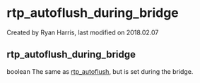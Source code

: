 
# rtp_autoflush_during_bridge 

 Created by  Ryan Harris, last modified on 2018.02.07

## rtp_autoflush_during_bridge

boolean The same as [rtp\_autoflush](../FreeSWITCH-Explained/Dialplan/Variables-Master-List_16352570.mdx#rtp_autoflush), but is set during the bridge.


